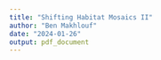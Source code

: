 ```yaml
---
title: "Shifting Habitat Mosaics II"
author: "Ben Makhlouf"
date: "2024-01-26"
output: pdf_document
---
```



